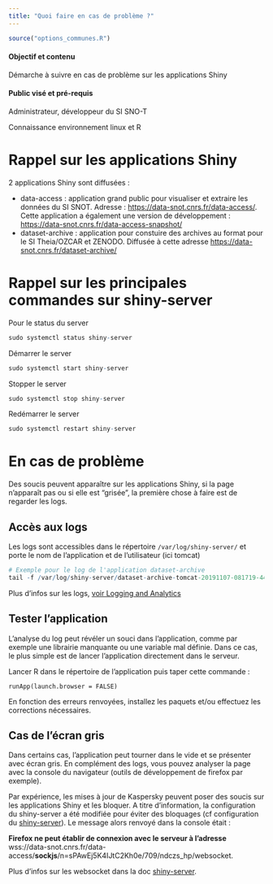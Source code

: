 ```yaml
---
title: "Quoi faire en cas de problème ?"
---
```


```r
source("options_communes.R")
```

<div class="alert alert-success" role="alert">
  <h4 class="alert-heading">**Objectif et contenu**</h4>
  <p>Démarche à suivre en cas de problème sur les applications Shiny</p>
</div>

<div class="alert alert-info" role="alert">
  <h4 class="alert-heading">**Public visé et pré-requis**</h4>
  <p>Administrateur, développeur du SI SNO-T</p>
  <p>Connaissance environnement linux et R</p>
</div>

# Rappel sur les applications Shiny

2 applications Shiny sont diffusées : 

- data-access : application grand public pour visualiser et extraire les données du SI SNOT. Adresse : [https://data-snot.cnrs.fr/data-access/](https://data-snot.cnrs.fr/data-access/). Cette application a également une version de développement : [https://data-snot.cnrs.fr/data-access-snapshot/](https://data-snot.cnrs.fr/data-access-snapshot/)
- dataset-archive : application pour constuire des archives au format pour le SI Theia/OZCAR et ZENODO. Diffusée à cette adresse [https://data-snot.cnrs.fr/dataset-archive/](https://data-snot.cnrs.fr/dataset-archive/)

# Rappel sur les principales commandes sur shiny-server

Pour le status du server
```r
sudo systemctl status shiny-server
```

Démarrer le server
```r
sudo systemctl start shiny-server
```

Stopper le server
```r
sudo systemctl stop shiny-server
```

Redémarrer le server
```r
sudo systemctl restart shiny-server
```

# En cas de problème

Des soucis peuvent apparaître sur les applications Shiny, si la page n'apparaît pas ou si elle est "grisée", la première chose à faire est de regarder les logs.

## Accès aux logs

Les logs sont accessibles dans le répertoire `/var/log/shiny-server/` et porte le nom de l'application et de l'utilisateur (ici tomcat)

```r
# Exemple pour le log de l'application dataset-archive
tail -f /var/log/shiny-server/dataset-archive-tomcat-20191107-081719-44923.log
```

Plus d'infos sur les logs, [voir Logging and Analytics](https://docs.rstudio.com/shiny-server/#logging-and-analytics)

## Tester l'application

L'analyse du log peut révéler un souci dans l'application, comme par exemple une librairie manquante ou une variable mal définie. Dans ce cas, le plus simple est de lancer l'application directement dans le serveur.

Lancer R dans le répertoire de l'application puis taper cette commande :

`runApp(launch.browser = FALSE)`

En fonction des erreurs renvoyées, installez les paquets et/ou effectuez les corrections nécessaires.

## Cas de l'écran gris

Dans certains cas, l'application peut tourner dans le vide et se présenter avec écran gris. En complément des logs, vous pouvez analyser la page avec la console du navigateur (outils de développement de firefox par exemple).

Par expérience, les mises à jour de Kaspersky peuvent poser des soucis sur les applications Shiny et les bloquer. A titre d'information, la configuration du shiny-server a été modifiée pour éviter des bloquages (cf configuration du [shiny-server](https://sourcesup.renater.fr/www/si-snot/5_Administrer_shiny.html#13_configuration_de_shiny-server)). Le message alors renvoyé dans la console était : 

**Firefox ne peut établir de connexion avec le serveur à l’adresse** wss://data-snot.cnrs.fr/data-access/__sockjs__/n=sPAwEj5K4IJtC2Kh0e/709/ndczs_hp/websocket.

Plus d'infos sur les websocket dans la doc [shiny-server](https://docs.rstudio.com/shiny-server/#disabling-websockets-on-the-server).
